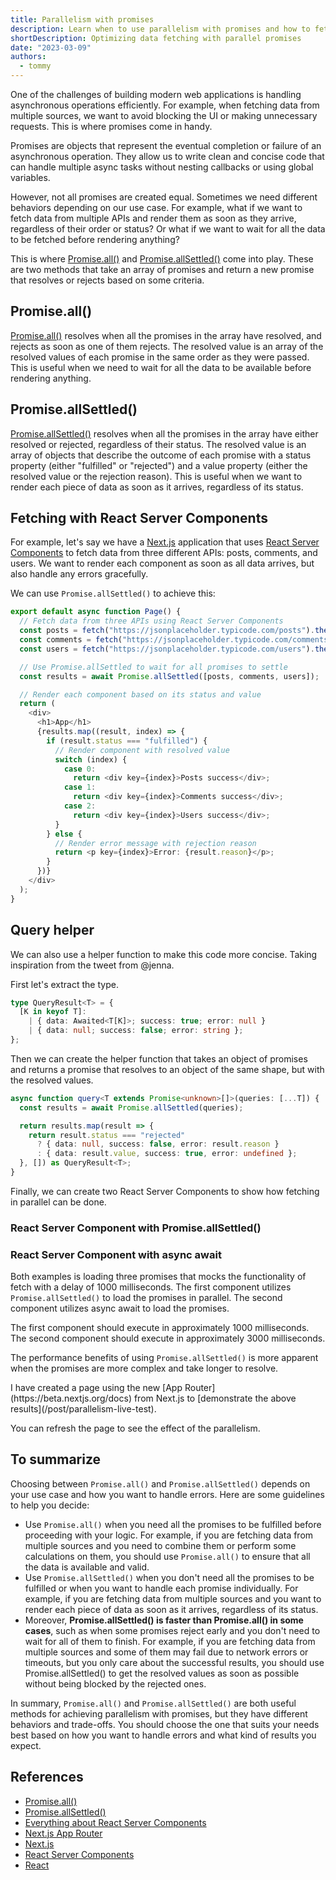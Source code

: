 ```yaml
---
title: Parallelism with promises
description: Learn when to use parallelism with promises and how to fetch data efficiently with React Server Components. Get insights and tips on optimizing your React app performance with parallelism.
shortDescription: Optimizing data fetching with parallel promises
date: "2023-03-09"
authors:
  - tommy
---
```


One of the challenges of building modern web applications is handling asynchronous operations efficiently. For example, when fetching data from multiple sources, we want to avoid blocking the UI or making unnecessary requests. This is where promises come in handy.

Promises are objects that represent the eventual completion or failure of an asynchronous operation. They allow us to write clean and concise code that can handle multiple async tasks without nesting callbacks or using global variables.

However, not all promises are created equal. Sometimes we need different behaviors depending on our use case. For example, what if we want to fetch data from multiple APIs and render them as soon as they arrive, regardless of their order or status? Or what if we want to wait for all the data to be fetched before rendering anything?

This is where [Promise.all()](https://developer.mozilla.org/en-US/docs/Web/JavaScript/Reference/Global_Objects/Promise/all) and [Promise.allSettled()](https://developer.mozilla.org/en-US/docs/Web/JavaScript/Reference/Global_Objects/Promise/allSettled) come into play. These are two methods that take an array of promises and return a new promise that resolves or rejects based on some criteria.

## Promise.all()

[Promise.all()](https://developer.mozilla.org/en-US/docs/Web/JavaScript/Reference/Global_Objects/Promise/all) resolves when all the promises in the array have resolved, and rejects as soon as one of them rejects. The resolved value is an array of the resolved values of each promise in the same order as they were passed. This is useful when we need to wait for all the data to be available before rendering anything.

## Promise.allSettled()

[Promise.allSettled()](https://developer.mozilla.org/en-US/docs/Web/JavaScript/Reference/Global_Objects/Promise/allSettled) resolves when all the promises in the array have either resolved or rejected, regardless of their status. The resolved value is an array of objects that describe the outcome of each promise with a status property (either "fulfilled" or "rejected") and a value property (either the resolved value or the rejection reason). This is useful when we want to render each piece of data as soon as it arrives, regardless of its status.

## Fetching with React Server Components

For example, let's say we have a [Next.js](https://nextjs.org/) application that uses [React Server Components](https://vercel.com/blog/everything-about-react-server-components) to fetch data from three different APIs: posts, comments, and users. We want to render each component as soon as all data arrives, but also handle any errors gracefully.

We can use `Promise.allSettled()` to achieve this:

```typescript
export default async function Page() {
  // Fetch data from three APIs using React Server Components
  const posts = fetch("https://jsonplaceholder.typicode.com/posts").then(x => x.json());
  const comments = fetch("https://jsonplaceholder.typicode.com/comments").then(x => x.json());
  const users = fetch("https://jsonplaceholder.typicode.com/users").then(x => x.json());

  // Use Promise.allSettled to wait for all promises to settle
  const results = await Promise.allSettled([posts, comments, users]);

  // Render each component based on its status and value
  return (
    <div>
      <h1>App</h1>
      {results.map((result, index) => {
        if (result.status === "fulfilled") {
          // Render component with resolved value
          switch (index) {
            case 0:
              return <div key={index}>Posts success</div>;
            case 1:
              return <div key={index}>Comments success</div>;
            case 2:
              return <div key={index}>Users success</div>;
          }
        } else {
          // Render error message with rejection reason
          return <p key={index}>Error: {result.reason}</p>;
        }
      })}
    </div>
  );
}
```

## Query helper

We can also use a helper function to make this code more concise. Taking inspiration from the tweet from @jenna.

<Tweet id="1633441945212076033" />

First let's extract the type.

```typescript
type QueryResult<T> = {
  [K in keyof T]:
    | { data: Awaited<T[K]>; success: true; error: null }
    | { data: null; success: false; error: string };
};
```

Then we can create the helper function that takes an object of promises and returns a promise that resolves to an object of the same shape, but with the resolved values.

```typescript
async function query<T extends Promise<unknown>[]>(queries: [...T]) {
  const results = await Promise.allSettled(queries);

  return results.map(result => {
    return result.status === "rejected"
      ? { data: null, success: false, error: result.reason }
      : { data: result.value, success: true, error: undefined };
  }, []) as QueryResult<T>;
}
```

Finally, we can create two React Server Components to show how fetching in parallel can be done.

### React Server Component with Promise.allSettled()

<ComponentSource src="/app/(post)/post/parallelism-live-test/_components/parallelism-live-test-all-settled.tsx" />

### React Server Component with async await

<ComponentSource src="/app/(post)/post/parallelism-live-test/_components/parallelism-live-test-async-await.tsx" />

Both examples is loading three promises that mocks the functionality of fetch with a delay
of 1000 milliseconds. The first component utilizes `Promise.allSettled()` to load the promises
in parallel. The second component utilizes async await to load the promises.

The first component should execute in approximately 1000 milliseconds. The second component
should execute in approximately 3000 milliseconds.

The performance benefits of using `Promise.allSettled()` is more apparent when the promises
are more complex and take longer to resolve.

<Callout>
<ParallelismWithPromisesExample />
I have created a page using the new [App
Router](https://beta.nextjs.org/docs) from Next.js to [demonstrate the above
results](/post/parallelism-live-test).

You can refresh the page to see the effect of the parallelism.

</Callout>

## To summarize

Choosing between `Promise.all()` and `Promise.allSettled()` depends on your use case and how you want to handle errors. Here are some guidelines to help you decide:

- Use `Promise.all()` when you need all the promises to be fulfilled before proceeding with your logic. For example, if you are fetching data from multiple sources and you need to combine them or perform some calculations on them, you should use `Promise.all()` to ensure that all the data is available and valid.
- Use `Promise.allSettled()` when you don't need all the promises to be fulfilled or when you want to handle each promise individually. For example, if you are fetching data from multiple sources and you want to render each piece of data as soon as it arrives, regardless of its status.
- Moreover, **Promise.allSettled() is faster than Promise.all() in some cases**, such as when some promises reject early and you don't need to wait for all of them to finish. For example, if you are fetching data from multiple sources and some of them may fail due to network errors or timeouts, but you only care about the successful results, you should use Promise.allSettled() to get the resolved values as soon as possible without being blocked by the rejected ones.

In summary, `Promise.all()` and `Promise.allSettled()` are both useful methods for achieving parallelism with promises, but they have different behaviors and trade-offs. You should choose the one that suits your needs best based on how you want to handle errors and what kind of results you expect.

## References

- [Promise.all()](https://developer.mozilla.org/en-US/docs/Web/JavaScript/Reference/Global_Objects/Promise/all)
- [Promise.allSettled()](https://developer.mozilla.org/en-US/docs/Web/JavaScript/Reference/Global_Objects/Promise/allSettled)
- [Everything about React Server Components](https://vercel.com/blog/everything-about-react-server-components)
- [Next.js App Router](https://beta.nextjs.org/docs)
- [Next.js](https://nextjs.org/)
- [React Server Components](https://reactjs.org/blog/2020/12/21/data-fetching-with-react-server-components.html)
- [React](https://reactjs.org/)
